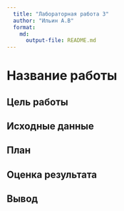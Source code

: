 ```yaml
---
  title: "Лабораторная работа 3"
  author: "Ильин А.В"
  format: 
    md:
      output-file: README.md
---
```


# Название работы


## Цель работы


## Исходные данные


## План


## Оценка результата


## Вывод
